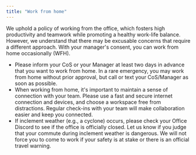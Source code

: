 ```yaml
---
title: "Work from home"
---
```


We uphold a policy of working from the office, which fosters high productivity and teamwork while promoting a healthy work-life balance. However, we understand that there may be excusable concerns that require a different approach. With your manager's consent, you can work from home occasionally (WFH).

- Please inform your CoS or your Manager at least two days in advance that you want to work from home. In a rare emergency, you may work from home without prior approval, but call or text your CoS/Manager as soon as possible.
- When working from home, it's important to maintain a sense of connection with your team. Please use a fast and secure internet connection and devices, and choose a workspace free from distractions. Regular check-ins with your team will make collaboration easier and keep you connected.
- If inclement weather (e.g., a cyclone) occurs, please check your Office Discord to see if the office is officially closed. Let us know if you judge that your commute during inclement weather is dangerous. We will not force you to come to work if your safety is at stake or there is an official travel warning.